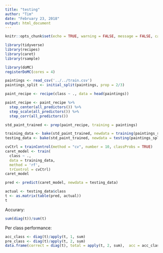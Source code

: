 ```yaml
---
title: "testing"
author: "Tim"
date: "February 23, 2018"
output: html_document
---
```


```r
knitr::opts_chunk$set(echo = TRUE, warning = FALSE, message = FALSE, cache = FALSE)
```

```r
library(tidyverse)
library(recipes)
library(caret)
library(rsample)

library(doMC)
registerDoMC(cores = 4)

paintings <- read_csv('../../train.csv')
paintings_split <- initial_split(paintings, prop = 2/3)

paint_recipe <- recipe(class ~ ., data = head(paintings))

paint_recipe <- paint_recipe %>%
  step_center(all_predictors()) %>%
  step_scale(all_predictors()) %>%
  step_corr(all_predictors())

std_paint_trained <- prep(paint_recipe, training = paintings)

training_data <- bake(std_paint_trained, newdata = training(paintings_split))
testing_data <- bake(std_paint_trained, newdata = testing(paintings_split))
```

```r
cvCtrl = trainControl(method = "cv", number = 10, classProbs = TRUE)
caret_model <- train(
  class ~ ., 
  data = training_data, 
  method = 'rf', 
  trControl = cvCtrl)
caret_model
```

```r
pred <- predict(caret_model, newdata = testing_data)
```
```r
actual <- testing_data$class
t <- as.matrix(table(pred, actual))
t 
```

Accurary:

```r
sum(diag(t))/sum(t)
```

Per class performance:
```r
acc_class <- diag(t)/apply(t, 1, sum)
pre_class <- diag(t)/apply(t, 2, sum)
data.frame(correct = diag(t), total = apply(t, 2, sum),  acc = acc_class, pre = pre_class)
```


